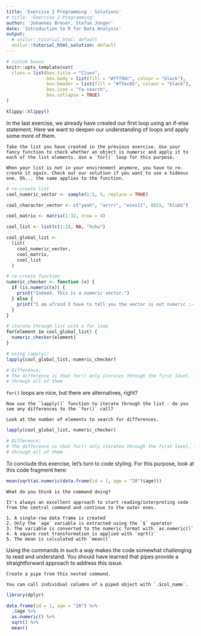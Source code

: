 ```yaml
---
title: 'Exercise 2 Programming - Solutions'
# title: 'Exercise 2 Programming'
author: 'Johannes Breuer, Stefan Jünger'
date: 'Introduction to R for Data Analysis'
output:
  # unilur::tutorial_html: default
  unilur::tutorial_html_solution: default
---
```


```r
# custom boxes
knitr::opts_template$set(
  clues = list(box.title = "Clues",
               box.body = list(fill = "#fff9dc", colour = "black"),
               box.header = list(fill = "#ffec8b", colour = "black"),
               box.icon = "fa-search",
               box.collapse = TRUE)
)
```

```r
klippy::klippy()
```

In the last exercise, we already have created our first loop using an if-else statement. Here we want to deepen our understanding of loops and apply some more of them.

```block
Take the list you have created in the previous exercise. Use your fancy function to check whether an object is numeric and apply it to each of the list elements. Use a `for()` loop for this purpose.
```

```block
When your list is not in your environment anymore, you have to re-create it again. Check out our solution if you want to use a hideous one. Oh... the same applies to the function.
```

```r
# re-create list
cool_numeric_vector <- sample(1:5, 5, replace = TRUE)

cool_character_vector <- c("yeah", "arrrr", "eins11", 0815, "blubb")

cool_matrix <- matrix(1:32, nrow = 4)

cool_list <- list(c(1:3), NA, "huhu")

cool_global_list <-
  list(
    cool_numeric_vector,
    cool_matrix,
    cool_list
  )

# re-create function
numeric_checker <- function (x) {
  if (is.numeric(x)) {
    print("Indeed. This is a numeric vector.")
  } else {
    print("I am afraid I have to tell you the vector is not numeric :-(")
  }
}

# iterate through list with a for loop
for(element in cool_global_list) {
  numeric_checker(element)
}

# using lapply()
lapply(cool_global_list, numeric_checker)

# Difference:
# The difference is that for() only iterates through the first level, lapply() 
# through all of them
```

`for()` loops are nice, but there are alternatives, right?

```block
Now use the `lapply()` function to iterate through the list - do you see any differences to the `for()` call?
```

```block
Look at the number of elements to search for differences.
```

```r
lapply(cool_global_list, numeric_checker)

# Difference:
# The difference is that for() only iterates through the first level, lapply() 
# through all of them
```

To conclude this exercise, let's turn to code styling. For this purpose, look at this code fragment here:

```r
mean(sqrt(as.numeric(data.frame(id = 1, age = "20")$age)))
```

```block
What do you think is the command doing?
```

```block
It's always an excellent approach to start reading/interpreting code from the central command and continue to the outer ones.
```

```block
1. A single-row data frame is created
2. Only the `age` variable is extracted using the `$` operator
3. The variable is converted to the numeric format with `as.numeric()`
4. A square root transformation is applied with `sqrt()`
5. The mean is calculated with `mean()`
```

Using the commands in such a way makes the code somewhat challenging to read and understand. You should have learned that pipes provide a straightforward approach to address this issue.

```block
Create a pipe from this nested command.
```

```block
You can call individual columns of a piped object with `.$col_name`.
```

```r
library(dplyr)

data.frame(id = 1, age = "20") %>% 
  .$age %>% 
  as.numeric() %>% 
  sqrt() %>% 
  mean()
```